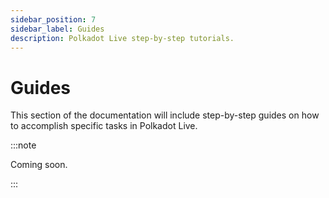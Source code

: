```yaml
---
sidebar_position: 7
sidebar_label: Guides
description: Polkadot Live step-by-step tutorials.
---
```



# Guides

This section of the documentation will include step-by-step guides on how to accomplish specific tasks in Polkadot Live.

:::note

Coming soon.

:::
